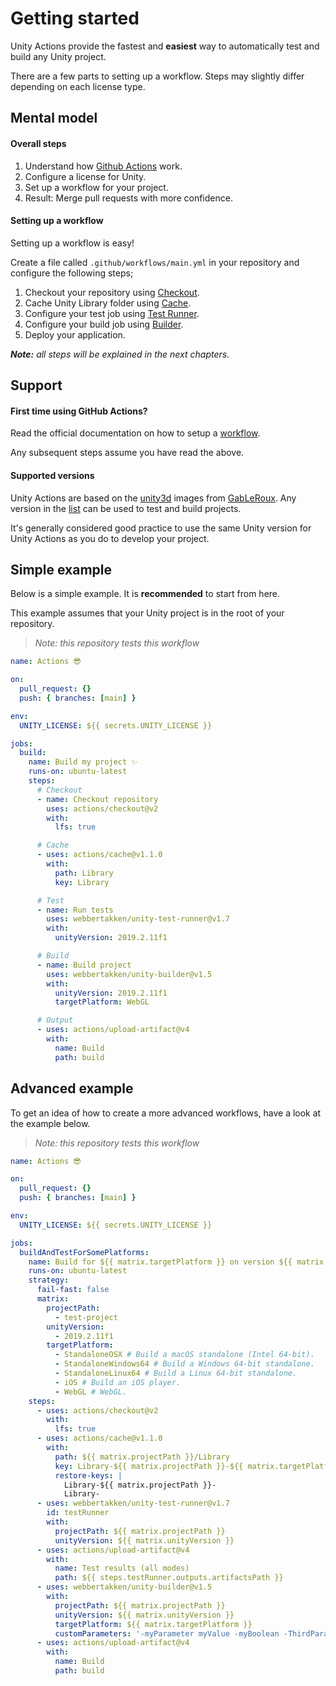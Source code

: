 # Getting started

Unity Actions provide the fastest and **easiest** way to automatically test and build any Unity
project.

There are a few parts to setting up a workflow. Steps may slightly differ depending on each license
type.

## Mental model

#### Overall steps

1. Understand how [Github Actions](https://docs.github.com/en/actions) work.
2. Configure a license for Unity.
3. Set up a workflow for your project.
4. Result: Merge pull requests with more confidence.

#### Setting up a workflow

Setting up a workflow is easy!

Create a file called `.github/workflows/main.yml` in your repository and configure the following
steps;

1. Checkout your repository using [Checkout](https://github.com/marketplace/actions/checkout).
2. Cache Unity Library folder using [Cache](https://github.com/marketplace/actions/cache).
3. Configure your test job using
   [Test Runner](https://github.com/marketplace/actions/unity-test-runner).
4. Configure your build job using [Builder](https://github.com/marketplace/actions/unity-builder).
5. Deploy your application.

_**Note:** all steps will be explained in the next chapters._

## Support

#### First time using GitHub Actions?

Read the official documentation on how to setup a
[workflow](https://help.github.com/en/actions/automating-your-workflow-with-github-actions/configuring-a-workflow).

Any subsequent steps assume you have read the above.

#### Supported versions

Unity Actions are based on the [unity3d](https://gitlab.com/game-ci/unity3d) images from
[GabLeRoux](https://github.com/GabLeRoux). Any version in the
[list](https://hub.docker.com/r/gableroux/unity3d/tags) can be used to test and build projects.

It's generally considered good practice to use the same Unity version for Unity Actions as you do to
develop your project.

## Simple example

Below is a simple example. It is **recommended** to start from here.

This example assumes that your Unity project is in the root of your repository.

> _Note: this repository tests this workflow_

```yaml
name: Actions 😎

on:
  pull_request: {}
  push: { branches: [main] }

env:
  UNITY_LICENSE: ${{ secrets.UNITY_LICENSE }}

jobs:
  build:
    name: Build my project ✨
    runs-on: ubuntu-latest
    steps:
      # Checkout
      - name: Checkout repository
        uses: actions/checkout@v2
        with:
          lfs: true

      # Cache
      - uses: actions/cache@v1.1.0
        with:
          path: Library
          key: Library

      # Test
      - name: Run tests
        uses: webbertakken/unity-test-runner@v1.7
        with:
          unityVersion: 2019.2.11f1

      # Build
      - name: Build project
        uses: webbertakken/unity-builder@v1.5
        with:
          unityVersion: 2019.2.11f1
          targetPlatform: WebGL

      # Output
      - uses: actions/upload-artifact@v4
        with:
          name: Build
          path: build
```

## Advanced example

To get an idea of how to create a more advanced workflows, have a look at the example below.

> _Note: this repository tests this workflow_

```yaml
name: Actions 😎

on:
  pull_request: {}
  push: { branches: [main] }

env:
  UNITY_LICENSE: ${{ secrets.UNITY_LICENSE }}

jobs:
  buildAndTestForSomePlatforms:
    name: Build for ${{ matrix.targetPlatform }} on version ${{ matrix.unityVersion }}
    runs-on: ubuntu-latest
    strategy:
      fail-fast: false
      matrix:
        projectPath:
          - test-project
        unityVersion:
          - 2019.2.11f1
        targetPlatform:
          - StandaloneOSX # Build a macOS standalone (Intel 64-bit).
          - StandaloneWindows64 # Build a Windows 64-bit standalone.
          - StandaloneLinux64 # Build a Linux 64-bit standalone.
          - iOS # Build an iOS player.
          - WebGL # WebGL.
    steps:
      - uses: actions/checkout@v2
        with:
          lfs: true
      - uses: actions/cache@v1.1.0
        with:
          path: ${{ matrix.projectPath }}/Library
          key: Library-${{ matrix.projectPath }}-${{ matrix.targetPlatform }}
          restore-keys: |
            Library-${{ matrix.projectPath }}-
            Library-
      - uses: webbertakken/unity-test-runner@v1.7
        id: testRunner
        with:
          projectPath: ${{ matrix.projectPath }}
          unityVersion: ${{ matrix.unityVersion }}
      - uses: actions/upload-artifact@v4
        with:
          name: Test results (all modes)
          path: ${{ steps.testRunner.outputs.artifactsPath }}
      - uses: webbertakken/unity-builder@v1.5
        with:
          projectPath: ${{ matrix.projectPath }}
          unityVersion: ${{ matrix.unityVersion }}
          targetPlatform: ${{ matrix.targetPlatform }}
          customParameters: '-myParameter myValue -myBoolean -ThirdParameter andItsValue'
      - uses: actions/upload-artifact@v4
        with:
          name: Build
          path: build
```
